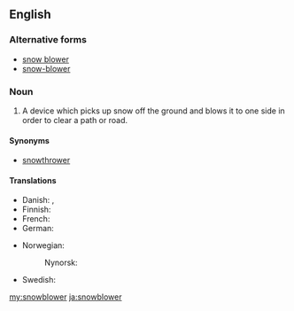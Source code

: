 ==English==

===Alternative forms===
* [[snow blower]]
* [[snow-blower]]

===Noun===
{{en-noun}}
# A device which picks up snow off the ground and blows it to one side in order to clear a path or road.

====Synonyms====
* [[snowthrower]]

====Translations====
{{trans-top|a device for clearing a path or road of snow}}
* Danish: {{t|da|snekanon}}, {{t|da|sneslynge|c}}
* Finnish: {{t+|fi|lumilinko}}
* French: {{t+|fr|souffleuse|f}}
* German: {{t|de|Schneefräse|f}}
{{trans-mid}}
* Norwegian: {{t|no|snøfreser}}
*: Nynorsk: {{t|nn|snøfresar|m}}
* Swedish: {{t+|sv|snöslunga|c}}
{{trans-bottom}}

[[my:snowblower]]
[[ja:snowblower]]
